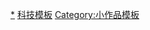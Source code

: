 {{Catnav|頁面分類|總類|維基百科模板|條目信息與編輯模板|小作品模板|自然科學小作品模板}}

[[Category:科学技术小作品|*]]
[[Category:科技模板|]]
[[Category:小作品模板|Category:小作品模板]]